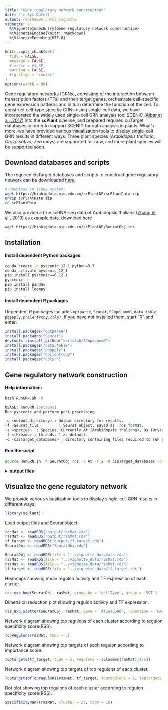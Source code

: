 ```yaml
---
title: "Gene regulatory network construction"
date: '`r Sys.Date()`'
output: rmarkdown::html_vignette
vignette: >
  %\VignetteIndexEntry{Gene regulatory network construction}
  %\VignetteEngine{knitr::rmarkdown}
  %\VignetteEncoding{UTF-8}
---
```


```r
knitr::opts_chunk$set(
  tidy = FALSE,
  message = FALSE,
  # error = FALSE,
  warning = FALSE,
  fig.align = "center"
)
options(width = 80)
```

Gene regulatory networks (GRNs), consisting of the interaction between transcription factors (TFs) and their target genes, orchestrate cell-specific gene expression patterns and in turn determine the function of the cell. To construct cell-type specific GRNs using single-cell data, we have incorporated the widely used single-cell GRN analysis tool SCENIC ([Aibar et al., 2017](https://www.nature.com/articles/nmeth.4463)) into the **scPlant** pipeline, and prepared required cisTarget databases in order to support SCENIC for data analysis in plants. What's more, we have provided various visualization tools to display single-cell GRN results in different ways. Three plant species (*Arabidopsis thaliana*, *Oryza sativa*, *Zea mays*) are supported for now, and more plant species will be supported soon.


## Download databases and scripts

The required cisTarget databases and scripts to construct gene regulatory network can be downloaded [here](https://biobigdata.nju.edu.cn/scPlantDB/scPlantData.zip).

```bash
# Download in linux system:
wget https://biobigdata.nju.edu.cn/scPlantDB/scPlantData.zip
unzip scPlantData.zip
cd scPlantData
```

We also provide a true scRNA-seq data of Arabidopsis thaliana ([Zhang et al., 2019](https://www.sciencedirect.com/science/article/pii/S1674205219301339)) as example data, download [here](https://biobigdata.nju.edu.cn/scPlantDB/SeuratObj.rds)

```bash
wget https://biobigdata.nju.edu.cn/scPlantDB/SeuratObj.rds
```


## Installation

#### Install dependent Python packages

```bash
conda create -n pyscenic_12_1 python=3.7
conda activate pyscenic_12_1 
pip install pyscenic==0.12.1
pyscenic -h
pip install pandas
pip install loompy
```

#### Install dependent R packages

Dependent R packages includes `optparse`, `Seurat`, `SCopeLoomR`, `data.table`, `pbapply`, `philentropy`, `dplyr`, if you have not installed them, start "R" and enter:

```r
install.packages("optparse")
install.packages("Seurat")
devtools::install_github("aertslab/SCopeLoomR")
install.packages("data.table")
install.packages("pbapply")
install.packages("philentropy")
install.packages("dplyr")
```


## Gene regulatory network construction

#### Help information:

```bash
bash RunGRN.sh -h
```

```bash
USAGE: RunGRN [options]
Run pyscenic and perform post-processing.

-o <output_directory> : Output directory for results.
-f <Seurat_file>        : Seurat object, saved as .rds format.
-s <species>  : Species. Currently At (Arabidopsis thaliana), Os (Oryza sativa), Zm (Zea mays) are supported. For other species, you need to provide your own cisTarget_databases.
-t <threads> : threads. 1 as default.
-d <cisTarget_databases> : directory containing files required to run pyscenic .
```

#### Run the script

```bash
source RunGRN.sh -f SeuratObj.rds -s At -t 2 -d cisTarget_databases -o output
```

<details>
  <summary>**output files**</summary>
Once the program has run successfully, you can find results files in the output directory. You can ignore most of the output files, because only several ones of them are needed for visualization.

```bash
ls output
```

```bash
# finally output files
pyscenicOutput.loom  # loom file containing the original expression matrix and the calculated AUC values
AUCell.txt  # Regulon activity score (RAS) matrix
rasMat.rds # Regulon activity score (RAS) matrix, R object file
rssMat.rds # Regulon Specificity Score (RSS) matrix
tf_target.rds # TF and their targets in each regulon
regulons.gmt  # regulons
regulons.txt # regulons
binary_mtx.txt   # binary regulon activity matrix
# intermediate files
adj.tsv  #  a table of TF-target genes
reg.tsv  # a table of enriched motifs and target genes
exprMat.loom  # loom file of expression matrix
cellmeta.rds  # SeuratObj@meta.data
auc_thresholds.txt  # thresholds to create binary regulon activity matrix
```
</details>


## Visualize the gene regulatory network

We provide various visualization tools to display single-cell GRN results in different ways.

```r
library(scPlant)
```

Load output files and Seurat object:

```r
rasMat <- readRDS("output/rasMat.rds")
rssMat <- readRDS("output/rssMat.rds")
tf_target <- readRDS("output/tf_target.rds")
SeuratObj <- readRDS("SeuratObj.rds")
```

```r
SeuratObj <- readRDS(file = "../vignette_data/ath.rds")
rasMat <- readRDS(file = "../vignette_data/rasMat.rds")
rssMat <- readRDS(file = "../vignette_data/rssMat.rds")
tf_target <- readRDS(file = "../vignette_data/tf_target.rds")
```

Heatmaps showing mean regulon activity and TF expression of each cluster.

```r
ras_exp_hmp(SeuratObj, rasMat, group.by = "cellType", assay = 'SCT')
```

Dimension reduction plot showing regulon activity and TF expression.

```r
ras_exp_scatter(SeuratObj, rasMat, gene = 'AT1G75390', reduction = 'umap')
```

Network diagram showing top regulons of each cluster according to regulon specificity score(RSS).

```r
topRegulons(rssMat, topn = 5)
```

Network diagram showing top targets of each regulon according to importance score.

```r
toptargets(tf_target, topn = 5, regulons = colnames(rasMat)[1:5])
```

Network diagram showing top targets of top regulons of each cluster.

```r
ToptargetsofTopregulons(rssMat, tf_target, Topregulons = 5, Toptargets = 5)
```

Dot plot showing top regulons of each cluster according to regulon specificity score(RSS).

```r
SpecificityRank(rssMat, cluster = 23, topn = 10)
```






